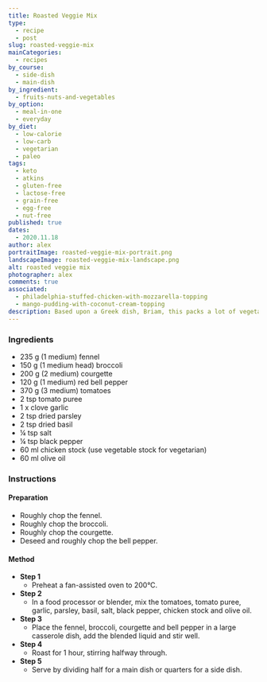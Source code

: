 ```yaml
---
title: Roasted Veggie Mix
type:
  - recipe
  - post
slug: roasted-veggie-mix
mainCategories:
  - recipes
by_course:
  - side-dish
  - main-dish
by_ingredient:
  - fruits-nuts-and-vegetables
by_option:
  - meal-in-one
  - everyday
by_diet:
  - low-calorie
  - low-carb
  - vegetarian
  - paleo
tags:
  - keto
  - atkins
  - gluten-free
  - lactose-free
  - grain-free
  - egg-free
  - nut-free
published: true
dates:
  - 2020.11.18
author: alex
portraitImage: roasted-veggie-mix-portrait.png
landscapeImage: roasted-veggie-mix-landscape.png
alt: roasted veggie mix
photographer: alex
comments: true
associated:
  - philadelphia-stuffed-chicken-with-mozzarella-topping
  - mango-pudding-with-coconut-cream-topping
description: Based upon a Greek dish, Briam, this packs a lot of vegetables. It tasted ok for us but wasn't fabulous.
---
```


<Ingredients>

### Ingredients

- 235 g (1 medium) fennel
- 150 g (1 medium head) broccoli
- 200 g (2 medium) courgette
- 120 g (1 medium) red bell pepper
- 370 g (3 medium) tomatoes
- 2 tsp tomato puree
- 1 x clove garlic
- 2 tsp dried parsley
- 2 tsp dried basil
- ¼ tsp salt
- ¼ tsp black pepper
- 60 ml chicken stock (use vegetable stock for vegetarian)
- 60 ml olive oil

</Ingredients>

<Instructions>

### Instructions

#### Preparation

- Roughly chop the fennel.
- Roughly chop the broccoli.
- Roughly chop the courgette.
- Deseed and roughly chop the bell pepper.

#### Method

- **Step 1**
  - Preheat a fan-assisted oven to 200°C.
- **Step 2**
  - In a food processor or blender, mix the tomatoes, tomato puree, garlic, parsley, basil, salt, black pepper, chicken stock and olive oil.
- **Step 3**
  - Place the fennel, broccoli, courgette and bell pepper in a large casserole dish, add the blended liquid and stir well.
- **Step 4**
  - Roast for 1 hour, stirring halfway through.
- **Step 5**
  - Serve by dividing half for a main dish or quarters for a side dish.

</Instructions>
